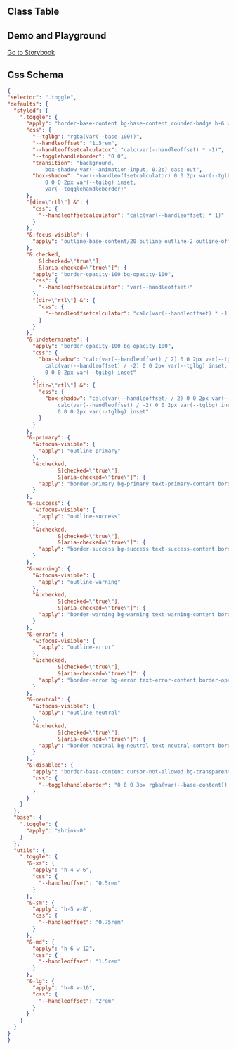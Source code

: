 
## Class Table

<CssTable name="toggle" />

## Demo and Playground

[Go to Storybook](https://story.ui.icebreaker.top/?path=/docs/data-entry-toggle--docs)

## Css Schema

```json
{
"selector": ".toggle",
"defaults": {
  "styled": {
    ".toggle": {
      "apply": "border-base-content bg-base-content rounded-badge h-6 w-12 cursor-pointer appearance-none border border-opacity-20 bg-opacity-50",
      "css": {
        "--tglbg": "rgba(var(--base-100))",
        "--handleoffset": "1.5rem",
        "--handleoffsetcalculator": "calc(var(--handleoffset) * -1)",
        "--togglehandleborder": "0 0",
        "transition": "background,
            box-shadow var(--animation-input, 0.2s) ease-out",
        "box-shadow": "var(--handleoffsetcalculator) 0 0 2px var(--tglbg) inset,
            0 0 0 2px var(--tglbg) inset,
            var(--togglehandleborder)"
      },
      "[dir=\"rtl\"] &": {
        "css": {
          "--handleoffsetcalculator": "calc(var(--handleoffset) * 1)"
        }
      },
      "&:focus-visible": {
        "apply": "outline-base-content/20 outline outline-2 outline-offset-2"
      },
      "&:checked,
          &[checked=\"true\"],
          &[aria-checked=\"true\"]": {
        "apply": "border-opacity-100 bg-opacity-100",
        "css": {
          "--handleoffsetcalculator": "var(--handleoffset)"
        },
        "[dir=\"rtl\"] &": {
          "css": {
            "--handleoffsetcalculator": "calc(var(--handleoffset) * -1)"
          }
        }
      },
      "&:indeterminate": {
        "apply": "border-opacity-100 bg-opacity-100",
        "css": {
          "box-shadow": "calc(var(--handleoffset) / 2) 0 0 2px var(--tglbg) inset,
            calc(var(--handleoffset) / -2) 0 0 2px var(--tglbg) inset,
            0 0 0 2px var(--tglbg) inset"
        },
        "[dir=\"rtl\"] &": {
          "css": {
            "box-shadow": "calc(var(--handleoffset) / 2) 0 0 2px var(--tglbg) inset,
                calc(var(--handleoffset) / -2) 0 0 2px var(--tglbg) inset,
                0 0 0 2px var(--tglbg) inset"
          }
        }
      },
      "&-primary": {
        "&:focus-visible": {
          "apply": "outline-primary"
        },
        "&:checked,
                &[checked=\"true\"],
                &[aria-checked=\"true\"]": {
          "apply": "border-primary bg-primary text-primary-content border-opacity-10"
        }
      },
      "&-success": {
        "&:focus-visible": {
          "apply": "outline-success"
        },
        "&:checked,
                &[checked=\"true\"],
                &[aria-checked=\"true\"]": {
          "apply": "border-success bg-success text-success-content border-opacity-10"
        }
      },
      "&-warning": {
        "&:focus-visible": {
          "apply": "outline-warning"
        },
        "&:checked,
                &[checked=\"true\"],
                &[aria-checked=\"true\"]": {
          "apply": "border-warning bg-warning text-warning-content border-opacity-10"
        }
      },
      "&-error": {
        "&:focus-visible": {
          "apply": "outline-error"
        },
        "&:checked,
                &[checked=\"true\"],
                &[aria-checked=\"true\"]": {
          "apply": "border-error bg-error text-error-content border-opacity-10"
        }
      },
      "&-neutral": {
        "&:focus-visible": {
          "apply": "outline-neutral"
        },
        "&:checked,
                &[checked=\"true\"],
                &[aria-checked=\"true\"]": {
          "apply": "border-neutral bg-neutral text-neutral-content border-opacity-10"
        }
      },
      "&:disabled": {
        "apply": "border-base-content cursor-not-allowed bg-transparent opacity-30",
        "css": {
          "--togglehandleborder": "0 0 0 3px rgba(var(--base-content)) inset, var(--handleoffsetcalculator) 0 0 3px rgba(var(--base-content)) inset"
        }
      }
    }
  },
  "base": {
    ".toggle": {
      "apply": "shrink-0"
    }
  },
  "utils": {
    ".toggle": {
      "&-xs": {
        "apply": "h-4 w-6",
        "css": {
          "--handleoffset": "0.5rem"
        }
      },
      "&-sm": {
        "apply": "h-5 w-8",
        "css": {
          "--handleoffset": "0.75rem"
        }
      },
      "&-md": {
        "apply": "h-6 w-12",
        "css": {
          "--handleoffset": "1.5rem"
        }
      },
      "&-lg": {
        "apply": "h-8 w-16",
        "css": {
          "--handleoffset": "2rem"
        }
      }
    }
  }
}
}
```
